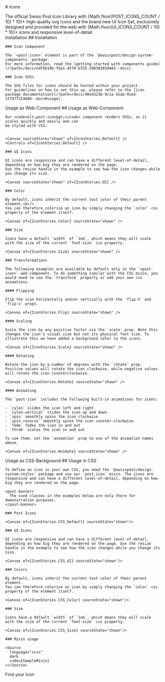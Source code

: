 
<Meta of={IconStories} />

<div className="docs-title">
  # Icons

  <link-design of={JSON.stringify(IconStories)}></link-design>
</div>

<PackageTag meta={meta}/>

<div className="lead">
  The official Swiss Post Icon Library with {Math.floor(POST_ICONS_COUNT / 10) * 10}+ high-quality svg icons and the brand new UI Icon Set, exclusively designed and provided for the web with {Math.floor(UI_ICONS_COUNT / 10) * 10}+ icons and responsive level-of-detail.
</div>

<post-tabs active-panel="search">
  <post-tab-header panel="installation">Installation</post-tab-header>
  <post-tab-panel name="installation">
    ## Installation

    ### Icon Component

    The `<post-icon>` element is part of the `@swisspost/design-system-components` package.
    For more information, read the [getting started with components guide](/?path=/docs/edfb619b-fda1-4570-bf25-20830303d483--docs).

    ### Icon SVGs

    The SVG files for icons should be hosted within your project.
    For guidelines on how to set this up, please refer to the [icon package documentation](/?path=/docs/40ed323b-9c1a-42ab-91ed-15f97f214608--docs#usage).
  </post-tab-panel>

  <post-tab-header panel="component">Usage as Web-Component</post-tab-header>
  <post-tab-panel name="component">
    ## Usage as Web-Component

    Our <code>&lt;post-icon&gt;</code> component renders SVGs, so it scales quickly and easily and can
    be styled with CSS.


    <Canvas sourceState="shown" of={IconStories.Default} />
    <Controls of={IconStories.Default} />

    ### UI Icons

    UI icons are responsive and can have a different level-of-detail, depending on how big they are rendered on the page.
    Use the resize handle in the example to see how the icon changes while you change its size.

    <Canvas sourceState="shown" of={IconStories.UI} />

    ### Color

    By default, icons inherit the current text color of their parent element.<br/>
    You can therefore colorize an icon by simply changing the `color` css property of the element itself.

    <Canvas of={IconStories.Color} sourceState="shown" />

    ### Size

    Icons have a default `width` of `1em`, which means they will scale with the size of the current `font-size` css property.

    <Canvas of={IconStories.Size} sourceState="shown" />

    ### Transformations

    The following examples are available by default only in the `<post-icon>` web-component. To do something similar with the CSS mixin, you would need to use the `transform` property or add your own css animations.

    #### Flipping

    Flip the icon horizontally and/or vertically with the `flip-h` and `flip-v` props.

    <Canvas of={IconStories.Flip} sourceState="shown" />

    #### Scaling

    Scale the icon by any positive factor via the `scale` prop. Note this changes the icon's visual size but not its physical font size. To illustrate this we have added a background color to the icons.

    <Canvas of={IconStories.Scale} sourceState="shown" />

    #### Rotating

    Rotate the icon by a number of degrees with the `rotate` prop. Positive values will rotate the icon clockwise, while negative values will rotate the icon counterclockwise.

    <Canvas of={IconStories.Rotate} sourceState="shown" />

    #### Animating

    The `post-icon` includes the following built-in animations for icons:

    - `cylon` slides the icon left and right
    - `cylon-vertical` slides the icon up and down
    - `spin` smoothly spins the icon clockwise
    - `spin-reverse` smoothly spins the icon counter-clockwise
    - `fade` fades the icon in and out
    - `throb` scales the icon in and out

    To use them, set the `animation` prop to one of the animation names above.

    <Canvas of={IconStories.Animate} sourceState="shown" />

  </post-tab-panel>

  <post-tab-header panel="scss">Usage as CSS-Background</post-tab-header>
  <post-tab-panel name="scss">
    ## Usage in CSS

    To define an icon in your own CSS, you need the `@swisspost/design-system-styles` package and use our `post-icon` mixin. The icons are responsive and can have a different level-of-detail, depending on how big they are rendered on the page.

    <post-banner>
      The used classes in the examples below are only there for demonstration purposes.
    </post-banner>

    ### Post Icons

    <Canvas of={IconStories.CSS_Default} sourceState="shown"/>

    ### UI Icons

    UI icons are responsive and can have a different level-of-detail, depending on how big they are rendered on the page. Use the resize handle in the example to see how the icon changes while you change its size.

    <Canvas of={IconStories.CSS_UI} sourceState="shown"/>

    ### Colors

    By default, icons inherit the current text color of their parent element.
    You can therefore colorize an icon by simply changing the `color` css property of the element itself.

    <Canvas of={IconStories.CSS_Color} sourceState="shown"/>

    ### Size

    Icons have a default `width` of `1em`, which means they will scale with the size of the current `font-size` css property.

    <Canvas of={IconStories.CSS_Size} sourceState="shown"/>

    ### Mixin usage

    <Source
      language="scss"
      dark
      code={SampleMixin}
    ></Source>

  </post-tab-panel>

  <post-tab-header panel="search">Find your Icon</post-tab-header>
  <post-tab-panel name="search">
    <Search />
  </post-tab-panel>
</post-tabs>
